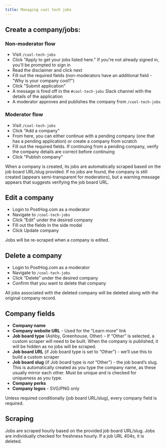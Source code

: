 ```yaml
---
title: Managing cool tech jobs
---
```


## Create a company/jobs:

### Non-moderator flow

- Visit `/cool-tech-jobs`
- Click "Apply to get your jobs listed here." If you're not already signed in, you'll be prompted to sign in
- Read the disclaimer and click next
- Fill out the required fields (non-moderators have an additional field - "Why is your company cool?")
- Click "Submit application"
- A message is fired off in the `#cool-tech-jobs` Slack channel with the details of the application
- A moderator approves and publishes the company from `/cool-tech-jobs`

### Moderator flow

- Visit `/cool-tech-jobs`
- Click "Add a company"
- From here, you can either continue with a pending company (one that has a pending application) or create a company from scratch
- Fill out the required fields. If continuing from a pending company, verify the company details are correct before continuing
- Click "Publish company"

When a company is created, its jobs are automatically scraped based on the job board URL/slug provided. If no jobs are found, the company is still created (appears semi-transparent for moderators), but a warning message appears that suggests verifying the job board URL.

## Edit a company

- Login to PostHog.com as a moderator
- Navigate to `/cool-tech-jobs`
- Click “Edit” under the desired company
- Fill out the fields in the side modal
- Click Update company

Jobs will be re-scraped when a company is edited.

## Delete a company

- Login to PostHog.com as a moderator
- Navigate to `/cool-tech-jobs`
- Click “Delete” under the desired company
- Confirm that you want to delete that company

All jobs associated with the deleted company will be deleted along with the original company record.

## Company fields

- **Company name**
- **Company website URL** - Used for the “Learn more” link
- **Job board type** (Ashby, Greenhouse, Other) - If “Other” is selected, a custom scraper will need to be built. When the company is published, it will be hidden as no jobs will be scraped.
- **Job board URL** (if Job board type is set to “Other”) - we’ll use this to build a custom scraper
- **Job board slug** (if Job board type is *not* “Other”) - the job board’s slug. This is automatically created as you type the company name, as these usually mirror each other. Must be unique and is checked for uniqueness as you type.
- **Company perks**
- **Company logos** - SVG/PNG only

Unless required conditionally (job board URL/slug), every company field is required.

## Scraping

Jobs are scraped hourly based on the provided job board URL/slug. Jobs are individually checked for freshness hourly. If a job URL 404s, it is deleted.
